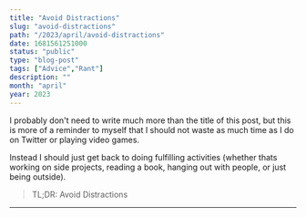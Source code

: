 ```yaml
---
title: "Avoid Distractions"
slug: "avoid-distractions"
path: "/2023/april/avoid-distractions"
date: 1681561251000
status: "public"
type: "blog-post"
tags: ["Advice","Rant"]
description: ""
month: "april"
year: 2023
---
```



I probably don't need to write much more than the title of this post, but this
is more of a reminder to myself that I should not waste as much time as I do on
Twitter or playing video games.

Instead I should just get back to doing fulfilling activities (whether thats
working on side projects, reading a book, hanging out with people, or just being
outside).

> TL;DR: Avoid Distractions

---

